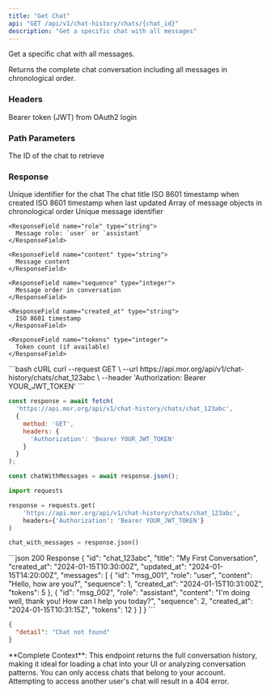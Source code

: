```yaml
---
title: "Get Chat"
api: "GET /api/v1/chat-history/chats/{chat_id}"
description: "Get a specific chat with all messages"
---
```


Get a specific chat with all messages.

Returns the complete chat conversation including all messages in chronological order.

### Headers

<ParamField header="Authorization" type="string" required>
  Bearer token (JWT) from OAuth2 login
</ParamField>

### Path Parameters

<ParamField path="chat_id" type="string" required>
  The ID of the chat to retrieve
</ParamField>

### Response

<ResponseField name="id" type="string">
  Unique identifier for the chat
</ResponseField>

<ResponseField name="title" type="string">
  The chat title
</ResponseField>

<ResponseField name="created_at" type="string">
  ISO 8601 timestamp when created
</ResponseField>

<ResponseField name="updated_at" type="string">
  ISO 8601 timestamp when last updated
</ResponseField>

<ResponseField name="messages" type="array">
  Array of message objects in chronological order
  
  <Expandable title="Message Object">
    <ResponseField name="id" type="string">
      Unique message identifier
    </ResponseField>
    
    <ResponseField name="role" type="string">
      Message role: `user` or `assistant`
    </ResponseField>
    
    <ResponseField name="content" type="string">
      Message content
    </ResponseField>
    
    <ResponseField name="sequence" type="integer">
      Message order in conversation
    </ResponseField>
    
    <ResponseField name="created_at" type="string">
      ISO 8601 timestamp
    </ResponseField>
    
    <ResponseField name="tokens" type="integer">
      Token count (if available)
    </ResponseField>
  </Expandable>
</ResponseField>

<RequestExample>
```bash cURL
curl --request GET \
  --url https://api.mor.org/api/v1/chat-history/chats/chat_123abc \
  --header 'Authorization: Bearer YOUR_JWT_TOKEN'
```

```javascript JavaScript
const response = await fetch(
  'https://api.mor.org/api/v1/chat-history/chats/chat_123abc',
  {
    method: 'GET',
    headers: {
      'Authorization': 'Bearer YOUR_JWT_TOKEN'
    }
  }
);

const chatWithMessages = await response.json();
```

```python Python
import requests

response = requests.get(
    'https://api.mor.org/api/v1/chat-history/chats/chat_123abc',
    headers={'Authorization': 'Bearer YOUR_JWT_TOKEN'}
)

chat_with_messages = response.json()
```
</RequestExample>

<ResponseExample>
```json 200 Response
{
  "id": "chat_123abc",
  "title": "My First Conversation",
  "created_at": "2024-01-15T10:30:00Z",
  "updated_at": "2024-01-15T14:20:00Z",
  "messages": [
    {
      "id": "msg_001",
      "role": "user",
      "content": "Hello, how are you?",
      "sequence": 1,
      "created_at": "2024-01-15T10:31:00Z",
      "tokens": 5
    },
    {
      "id": "msg_002",
      "role": "assistant",
      "content": "I'm doing well, thank you! How can I help you today?",
      "sequence": 2,
      "created_at": "2024-01-15T10:31:15Z",
      "tokens": 12
    }
  ]
}
```

```json 404 Not Found
{
  "detail": "Chat not found"
}
```
</ResponseExample>

<Info>
  **Complete Context**: This endpoint returns the full conversation history, making it ideal for loading a chat into your UI or analyzing conversation patterns.
</Info>

<Note>
  You can only access chats that belong to your account. Attempting to access another user's chat will result in a 404 error.
</Note>


